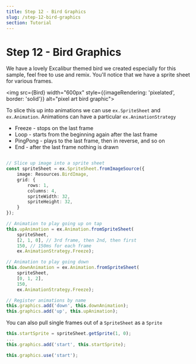 ```yaml
---
title: Step 12 - Bird Graphics
slug: /step-12-bird-graphics
section: Tutorial
---
```



# Step 12 - Bird Graphics

We have a lovely Excalibur themed bird we created especially for this sample, feel free to use and remix. You'll notice that we have a sprite sheet for various frames.

<img src={Bird} width="600px" style={{imageRendering: 'pixelated', border: 'solid'}} alt="pixel art bird graphic"></img>

To slice this up into animations we can use `ex.SpriteSheet` and `ex.Animation`. Animations can have a particular `ex.AnimationStrategy`
* Freeze - stops on the last frame
* Loop - starts from the beginning again after the last frame
* PingPong - plays to the last frame, then in reverse, and so on
* End - after the last frame nothing is drawn

```typescript

// Slice up image into a sprite sheet
const spriteSheet = ex.SpriteSheet.fromImageSource({
    image: Resources.BirdImage,
    grid: {
        rows: 1,
        columns: 4,
        spriteWidth: 32,
        spriteHeight: 32,
    }
});

// Animation to play going up on tap
this.upAnimation = ex.Animation.fromSpriteSheet(
    spriteSheet,
    [2, 1, 0], // 3rd frame, then 2nd, then first
    150, // 150ms for each frame
    ex.AnimationStrategy.Freeze);

// Animation to play going down
this.downAnimation = ex.Animation.fromSpriteSheet(
    spriteSheet,
    [0, 1, 2],
    150,
    ex.AnimationStrategy.Freeze);

// Register animations by name
this.graphics.add('down', this.downAnimation);
this.graphics.add('up', this.upAnimation);
```

You can also pull single frames out of a `SpriteSheet` as a `Sprite`

```typescript
this.startSprite = spriteSheet.getSprite(1, 0);
...
this.graphics.add('start', this.startSprite);

this.graphics.use('start');
```
